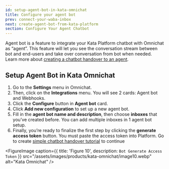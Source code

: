```yaml
---
id: setup-agent-bot-in-kata-omnichat
title: Configure your agent bot
prev: connect-your-waba-inbox
next: create-agent-bot-from-kata-platform
section: Configure Your Agent Chatbot
---
```


Agent bot is a feature to integrate your Kata Platform chatbot with Omnichat as “agent”. This feature will let you see the conversation stream between bot and end-users and take over conversation from bot when needed. Learn more about [creating a chatbot handover to an agent](/tutorials/create-simple-bot-handover-from-chatbot-to-agent).

## Setup Agent Bot in Kata Omnichat

1. Go to the **Settings** menu in Omnichat.
2. Then, click on the **Integrations** menu. You will see 2 cards: Agent bot and Webhooks.
3. Click the **Configure** button in **Agent bot** card.
4. Click **Add new configuration** to set up a new agent bot.
5. Fill in the **agent bot name and description**, then choose **inboxes** that you’ve created before. You can add multiple inboxes in 1 agent bot setup.
6. Finally, you’re ready to finalize the first step by clicking the **generate access token** button. You must paste the access token into Platform. Go to create [simple chatbot handover tutorial](/tutorials/create-simple-bot-handover-from-chatbot-to-agent) to continue

<FigureImage
  caption={{ title: 'Figure 10', description: `Bot Generate Access Token` }}
  src="/assets/images/products/kata-omnichat/image10.webp"
  alt="Kata Omnichat"
/>

